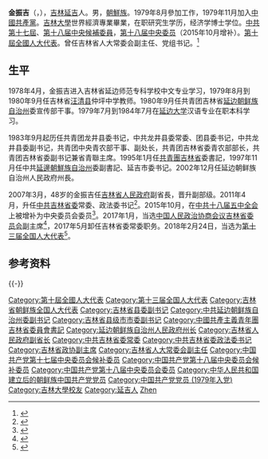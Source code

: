 {{Infobox person|name=金振吉|birth_date={{birth year and age|1959|02}}|birth place ={{CHN}}[[吉林省|吉林省]][[延吉縣|延吉縣]]|ancestor=[[吉林|吉林]][[延吉|延吉]]|nationality={{PRC}}|title=[[全国人大代表|全国人大代表]]|ethnicity=[[朝鲜族|朝鲜族]]|gender=男|party={{中国共产党}}}}

'''金振吉'''（{{kor|k='''김진길'''|hj=金振吉|名=中}}，{{bd|1959年|2月|catIdx=Kim金振吉}}），[[吉林省|吉林]][[延吉市|延吉]]人。男，[[朝鮮族|朝鮮族]]。1979年8月參加工作，1979年11月加入[[中国共产党|中國共產黨]]。[[吉林大学|吉林大學]]世界經濟專業畢業，在职研究生学历，经济学博士学位。[[中国共产党第十七届中央委员会候补委员列表|中共第十七屆]]、[[中国共产党第十八届中央委员会候补委员列表|第十八届中央候補委員]]，[[中国共产党第十八届中央委员会委员列表|第十八届中央委员]]（2015年10月增补）。[[第十届全国人民代表大会代表名单|第十屆全國人大代表]]。曾任吉林省人大常委会副主任、党组书记。<ref>{{cite web |author1=[[吉林日报|吉林日报]] |title=金振吉辞去吉林省人大常委会副主任职务 |url=http://district.ce.cn/newarea/sddy/202201/27/t20220127_37293313.shtml |website=中国经济网地方党政领导资料库 |accessdate=2022-01-27 |archive-date=2022-01-27 |archive-url=https://web.archive.org/web/20220127043157/http://district.ce.cn/newarea/sddy/202201/27/t20220127_37293313.shtml |dead-url=no }}</ref>

== 生平 ==

1978年4月，金振吉进入吉林省延边师范专科学校中文专业学习，1979年8月到1980年9月任吉林省[[汪清县|汪清县]]仲坪中学教师。1980年9月任共青团吉林省[[延边朝鲜族自治州|延边朝鲜族自治州]]委宣传部干事。1979年7月到1984年7月在[[延边大学|延边大学]]汉语专业在职本科学习。

1983年9月起历任共青团龙井县委书记，中共龙井县委常委、团县委书记，中共龙井县委副书记，共青团中央青农部干事、副处长，共青团吉林省委青农部部长，共青团吉林省委副书记兼省青聯主席。1995年1月任[[中国共产主义青年团|共青團]][[吉林省|吉林省]]委書記，1997年11月任中共[[延边朝鲜族自治州|延邊朝鮮族自治州]]委副書記、延吉市委书记。2002年12月任延边朝鲜族自治州人民政府州長。

2007年3月，48岁的金振吉任[[吉林省人民政府|吉林省人民政府]]副省長，晋升副部级。2011年4月，升任[[中国共产党吉林省委员会|中共吉林省委]]常委、政法委书记<ref>{{cite web|url=http://cpc.people.com.cn/GB/164113/14480298.html|title=金振吉任吉林政法委书记|accessdate=2011-04-26|publisher=中国共产党新闻网|archive-date=2011-04-30|archive-url=https://web.archive.org/web/20110430220641/http://cpc.people.com.cn/GB/164113/14480298.html|dead-url=no}}</ref>。2015年10月，在[[中国共产党第十八届中央委员会第五次全体会议|中共十八届五中全会]]上被增补为中央委员会委员<ref>{{cite web|title=五中全会:刘晓凯、陈志荣、金振吉递补为中央委员会委员|url=http://politics.people.com.cn/n/2015/1029/c1001-27755420.html|accessdate=2015-10-29|publisher=人民网|archive-date=2016-03-04|archive-url=https://web.archive.org/web/20160304090025/http://politics.people.com.cn/n/2015/1029/c1001-27755420.html|dead-url=no}}</ref>。2017年1月，当选[[中国人民政治协商会议吉林省委员会|中国人民政治协商会议吉林省委员会]]副主席<ref>{{cite web |url=http://www.thepaper.cn/newsDetail_forward_1603933 |language= |title=吉林省委常委、政法委书记金振吉当选省政协副主席 |publisher=澎湃新闻 |date=2017-01-18 |accessdate= |archive-date=2017-01-18 |archive-url=https://web.archive.org/web/20170118210315/http://www.thepaper.cn/newsDetail_forward_1603933 |dead-url=no }}</ref>，2017年5月卸任吉林省委常委职务。2018年2月24日，当选为[[第十三届全国人大代表|第十三届全国人大代表]]<ref>{{Cite web|title=（受权发布）中华人民共和国第十三届全国人民代表大会代表名单-中新网|url=http://www.chinanews.com/gn/2018/02-25/8453959.shtml|accessdate=2021-02-13|work=中新网|archive-date=2018-02-27|archive-url=https://web.archive.org/web/20180227031724/http://www.chinanews.com/gn/2018/02-25/8453959.shtml|dead-url=no}}</ref>。

==参考资料==
{{reflist|2}}

{{-}}
{{start box}}
{{s-ppo|cpc}}
{{s-before|[[李申学|李申学]]}}
{{s-title|[[中国共产党吉林省委员会|中国共产党吉林省委员会]]政法委员会书记|2011年4月－2017年5月}}
{{s-after|[[姜治莹|姜治莹]]}}
{{s-gov|prc}}
{{s-before|[[南相福|南相福]]}}
{{s-title|[[延边朝鲜族自治州人民政府|延边朝鲜族自治州人民政府]]州长|2002年12月－2007年4月}}
{{s-after|[[李龙熙|李龙熙]]}}
{{end box}}

{{各省级行政区团委书记}}

{{DEFAULTSORT:Kim金}}
[[Category:第十屆全國人大代表|Category:第十屆全國人大代表]]
[[Category:第十三届全国人大代表|Category:第十三届全国人大代表]]
[[Category:吉林省朝鲜族全国人大代表|Category:吉林省朝鲜族全国人大代表]]
[[Category:吉林省县委副书记|Category:吉林省县委副书记]]
[[Category:中共延边朝鲜族自治州委副书记|Category:中共延边朝鲜族自治州委副书记]]
[[Category:吉林省县级市市委副书记|Category:吉林省县级市市委副书记]]
[[Category:中國共產主義青年團吉林省委員會書記|Category:中國共產主義青年團吉林省委員會書記]]
[[Category:延边朝鲜族自治州人民政府州长|Category:延边朝鲜族自治州人民政府州长]]
[[Category:吉林省人民政府副省长|Category:吉林省人民政府副省长]]
[[Category:中共吉林省委常委|Category:中共吉林省委常委]]
[[Category:中共吉林省委政法委书记|Category:中共吉林省委政法委书记]]
[[Category:吉林省政协副主席|Category:吉林省政协副主席]]
[[Category:吉林省人大常委会副主任|Category:吉林省人大常委会副主任]]
[[Category:中国共产党第十七届中央委员会候补委员|Category:中国共产党第十七届中央委员会候补委员]]
[[Category:中国共产党第十八届中央委员会候补委员|Category:中国共产党第十八届中央委员会候补委员]]
[[Category:中国共产党第十八届中央委员会委员|Category:中国共产党第十八届中央委员会委员]]
[[Category:中华人民共和国建立后的朝鲜族中国共产党党员|Category:中华人民共和国建立后的朝鲜族中国共产党党员]]
[[Category:中国共产党党员_(1979年入党)|Category:中国共产党党员 (1979年入党)]]
[[Category:吉林大學校友|Category:吉林大學校友]]
[[Category:延吉人|Category:延吉人]]
[[Category:金姓|Zhen]]
